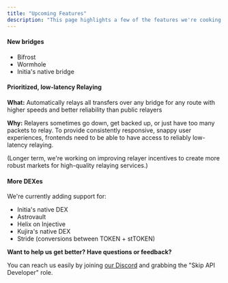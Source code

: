 ```yaml
---
title: "Upcoming Features"
description: "This page highlights a few of the features we're cooking up 🧑‍🍳. Please get in touch with us if you'd like us to prioritize any of these or add something else to our roadmap"
---
```


#### New bridges

* Bifrost
* Wormhole
* Initia's native bridge

#### Prioritized, low-latency Relaying

**What:** Automatically relays all transfers over any bridge for any route with higher speeds and better reliability than public relayers

**Why:** Relayers sometimes go down, get backed up, or just have too many packets to relay. To provide consistently responsive, snappy user experiences, frontends need to be able to have access to reliably low-latency relaying. 

(Longer term, we're working on improving relayer incentives to create more robust markets for high-quality relaying services.) 

#### More DEXes

We're currently adding support for: 

* Initia's native DEX
* Astrovault
* Helix on Injective
* Kujira's native DEX
* Stride (conversions between TOKEN + stTOKEN)

<Check>

**Want to help us get better? Have questions or feedback?**

You can reach us easily by joining [our Discord](https://skip.money/discord) and grabbing the "Skip API Developer" role.
</Check>